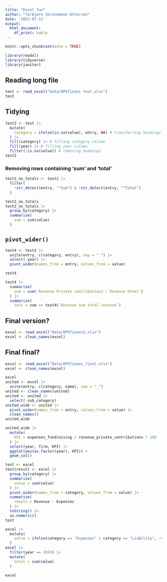 ```yaml
---
title: "Excel fun"
author: "Torbjørn Skinnemoen Ottersen"
date: '2022-07-11'
output: 
  html_document: 
    df_print: kable
---
```


```r
knitr::opts_chunk$set(echo = TRUE)
```

```r
library(readxl)
library(tidyverse)
library(janitor)
```

## Reading long file

```r
test <- read_excel("Data/OPXfinans test.xlsx")
test
```

## Tidying

```r
test2 <- test |> 
  mutate(
    category = ifelse(is.na(value), entry, NA) # transferring headings to category
  ) |> 
  fill(category) |> # filling category column
  fill(year) |> # filling year column
  filter(!is.na(value)) # removing headings
test2
```

### Removing rows containing 'sum' and 'total'
```r
test2_no_totals <- test2 |> 
  filter(
    !str_detect(entry, "^Sum") & !str_detect(entry, "^Total")
  )

test2_no_totals
test2_no_totals |>
  group_by(category) |> 
  summarise(
    sum = sum(value)
  )
```

## `pivot_wider()`
```r
test4 <- test2 |>
  unite(entry, c(category, entry), sep = " ") |> 
  select(-year) |> 
  pivot_wider(names_from = entry, values_from = value)

test4

test4 |> 
  summarise(
    sum = sum(`Revenue Private contributions`:`Revenue Other`)
  ) |> 
  summarise(
    test = sum == test4$`Revenue Sum total revenue`)
```

## Final version?
```r
excel <- read_excel("Data/OPXfinans2.xlsx")
excel <- clean_names(excel)

```

## Final final?
```r
excel <- read_excel("Data/OPXfinans_final.xlsx")
excel <- clean_names(excel)

excel
united <- excel |> 
  unite(entry, c(category, name), sep = "_")
united <- clean_names(united)
united <- united |> 
  select(-sub_category)
united_wide <- united |> 
  pivot_wider(names_from = entry, values_from = value) |> 
  clean_names()
united_wide

united_wide |> 
  mutate(
    KPI = expenses_fundraising / revenue_private_contributions * 100
  ) |> 
  select(year, firm, KPI) |> 
  ggplot(aes(as.factor(year), KPI)) +
  geom_col()

test <- excel
test$result <- excel |> 
  group_by(category) |> 
  summarise(
    value = sum(value)
  ) |> 
  pivot_wider(names_from = category, values_from = value) |> 
  summarise(
    result = Revenue - Expenses
  ) |>
  toString() |> 
  as.numeric()
test

excel |> 
  mutate(
    value = ifelse(category == "Expenses" | category == "Liability", -value, value)
  )
excel |> 
  filter(year == 2020) |> 
  mutate(
    total = sum(value)
  )

excel
```

